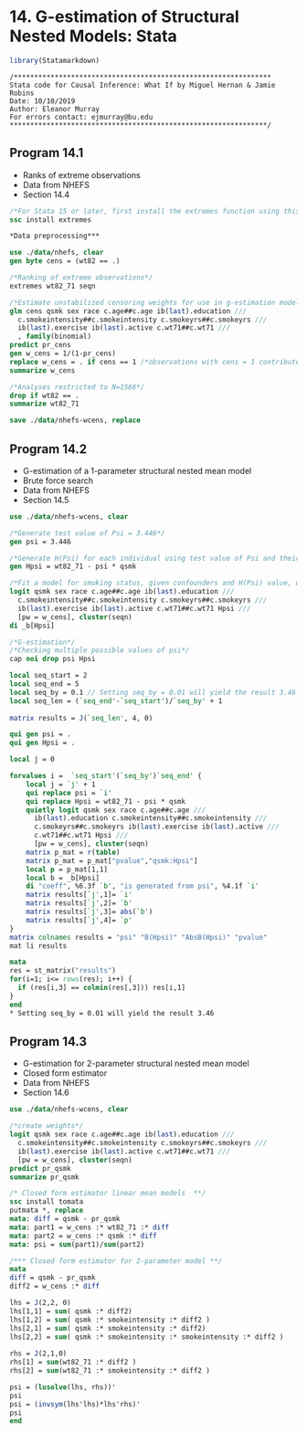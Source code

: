 # 14. G-estimation of Structural Nested Models: Stata{-}

```r
library(Statamarkdown)
```

```
/***************************************************************
Stata code for Causal Inference: What If by Miguel Hernan & Jamie Robins
Date: 10/10/2019
Author: Eleanor Murray 
For errors contact: ejmurray@bu.edu
***************************************************************/
```

## Program 14.1

- Ranks of extreme observations
- Data from NHEFS
- Section 14.4

```stata
/*For Stata 15 or later, first install the extremes function using this code:*/
ssc install extremes 

*Data preprocessing***

use ./data/nhefs, clear
gen byte cens = (wt82 == .)

/*Ranking of extreme observations*/
extremes wt82_71 seqn

/*Estimate unstabilized censoring weights for use in g-estimation models*/
glm cens qsmk sex race c.age##c.age ib(last).education ///
  c.smokeintensity##c.smokeintensity c.smokeyrs##c.smokeyrs ///
  ib(last).exercise ib(last).active c.wt71##c.wt71 ///
  , family(binomial)
predict pr_cens
gen w_cens = 1/(1-pr_cens)
replace w_cens = . if cens == 1 /*observations with cens = 1 contribute to censoring models but not outcome model*/
summarize w_cens

/*Analyses restricted to N=1566*/
drop if wt82 == .
summarize wt82_71

save ./data/nhefs-wcens, replace
```

## Program 14.2

- G-estimation of a 1-parameter structural nested mean model
- Brute force search
- Data from NHEFS
- Section 14.5

```stata
use ./data/nhefs-wcens, clear

/*Generate test value of Psi = 3.446*/
gen psi = 3.446

/*Generate H(Psi) for each individual using test value of Psi and their own values of weight change and smoking status*/
gen Hpsi = wt82_71 - psi * qsmk 

/*Fit a model for smoking status, given confounders and H(Psi) value, with censoring weights and display H(Psi) coefficient*/
logit qsmk sex race c.age##c.age ib(last).education ///
  c.smokeintensity##c.smokeintensity c.smokeyrs##c.smokeyrs ///
  ib(last).exercise ib(last).active c.wt71##c.wt71 Hpsi ///
  [pw = w_cens], cluster(seqn)
di _b[Hpsi]

/*G-estimation*/
/*Checking multiple possible values of psi*/
cap noi drop psi Hpsi

local seq_start = 2
local seq_end = 5
local seq_by = 0.1 // Setting seq_by = 0.01 will yield the result 3.46
local seq_len = (`seq_end'-`seq_start')/`seq_by' + 1
                 
matrix results = J(`seq_len', 4, 0)

qui gen psi = .
qui gen Hpsi = .

local j = 0

forvalues i =  `seq_start'(`seq_by')`seq_end' {
	local j = `j' + 1
	qui replace psi = `i'
	qui replace Hpsi = wt82_71 - psi * qsmk 
	quietly logit qsmk sex race c.age##c.age ///
	  ib(last).education c.smokeintensity##c.smokeintensity ///
	  c.smokeyrs##c.smokeyrs ib(last).exercise ib(last).active ///
	  c.wt71##c.wt71 Hpsi ///
	  [pw = w_cens], cluster(seqn)
	matrix p_mat = r(table)
	matrix p_mat = p_mat["pvalue","qsmk:Hpsi"]
	local p = p_mat[1,1]
	local b = _b[Hpsi]
	di "coeff", %6.3f `b', "is generated from psi", %4.1f `i'
	matrix results[`j',1]= `i'
	matrix results[`j',2]= `b'
	matrix results[`j',3]= abs(`b')
	matrix results[`j',4]= `p'
}
matrix colnames results = "psi" "B(Hpsi)" "AbsB(Hpsi)" "pvalue"
mat li results 

mata
res = st_matrix("results")
for(i=1; i<= rows(res); i++) { 
  if (res[i,3] == colmin(res[,3])) res[i,1]
}
end
* Setting seq_by = 0.01 will yield the result 3.46
```

## Program 14.3

- G-estimation for 2-parameter structural nested mean model
- Closed form estimator
- Data from NHEFS
- Section 14.6

```stata
use ./data/nhefs-wcens, clear

/*create weights*/
logit qsmk sex race c.age##c.age ib(last).education ///
  c.smokeintensity##c.smokeintensity c.smokeyrs##c.smokeyrs ///
  ib(last).exercise ib(last).active c.wt71##c.wt71 ///
  [pw = w_cens], cluster(seqn)
predict pr_qsmk
summarize pr_qsmk

/* Closed form estimator linear mean models  **/
ssc install tomata
putmata *, replace
mata: diff = qsmk - pr_qsmk
mata: part1 = w_cens :* wt82_71 :* diff
mata: part2 = w_cens :* qsmk :* diff
mata: psi = sum(part1)/sum(part2)

/*** Closed form estimator for 2-parameter model **/
mata
diff = qsmk - pr_qsmk
diff2 = w_cens :* diff

lhs = J(2,2, 0)
lhs[1,1] = sum( qsmk :* diff2)
lhs[1,2] = sum( qsmk :* smokeintensity :* diff2 )
lhs[2,1] = sum( qsmk :* smokeintensity :* diff2)
lhs[2,2] = sum( qsmk :* smokeintensity :* smokeintensity :* diff2 )
                                                                
rhs = J(2,1,0)
rhs[1] = sum(wt82_71 :* diff2 )
rhs[2] = sum(wt82_71 :* smokeintensity :* diff2 )

psi = (lusolve(lhs, rhs))'
psi
psi = (invsym(lhs'lhs)*lhs'rhs)'
psi
end
```
